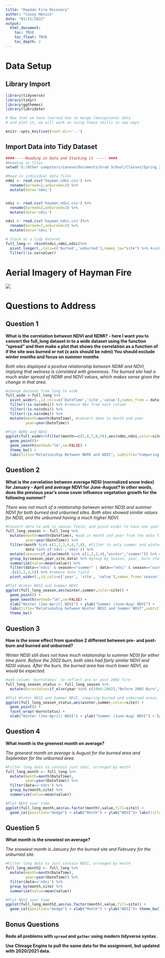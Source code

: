 ```yaml
---
title: "Hayman Fire Recovery"
author: "Casey Menick"
date: "01/31/2022"
output: 
  html_document:
    toc: TRUE
    toc_float: TRUE
    toc_depth: 2
---
```


# Data Setup

## Library Import

```r
library(tidyverse)
library(tidyr)
library(ggthemes)
library(lubridate)

# Now that we have learned how to munge (manipulate) data
# and plot it, we will work on using these skills in new ways

knitr::opts_knit$set(root.dir='..')
```

## Import Data into Tidy Dataset

```r
####-----Reading in Data and Stacking it ----- ####
#Reading in files
setwd('G:/Other computers/Lenovo/Documents/Grad School/Classes/Spring 2022/ES580A7/2_fire_data_wrangle/data')

#Read in individual data files
ndmi <- read.csv('hayman_ndmi.csv') %>%  
  rename(burned=2,unburned=3) %>%
  mutate(data='ndmi')


ndsi <- read.csv('hayman_ndsi.csv') %>% 
  rename(burned=2,unburned=3) %>%
  mutate(data='ndsi')

ndvi <- read.csv('hayman_ndvi.csv')%>% 
  rename(burned=2,unburned=3) %>%
  mutate(data='ndvi')

# Stack as a tidy dataset
full_long <- rbind(ndvi,ndmi,ndsi)%>%
  pivot_longer(.,cols=c('burned','unburned'),names_to="site") %>% #updated from gather(key='site',value='value',-DateTime,-data)
  filter(!is.na(value))
```

# Aerial Imagery of Hayman Fire
![](https://upload.wikimedia.org/wikipedia/commons/9/98/Colorado_Rockies_from_space-Hayman_cropped.jpg)

# Questions to Address

## Question 1

**What is the correlation between NDVI and NDMI? - here I want you to
convert the full_long dataset in to a wide dataset using the 
function "spread" and then make a plot that shows the correlation as a
function of if the site was burned or not (x axis should be ndmi)
You should exclude winter months and focus on summer months** 

*Both sites displayed a positive relationship between NDMI and NDVI, implying that wetness is correlated with greenness. The burned site had a much wider spread of NDMI and NDVI values, which makes sense given the change in that area.*

```r
#change dataset from long to wide
full_wide <-full_long %>%  
  pivot_wider(.,id_cols=c('DateTime','site','value'),names_from = data) %>%  # updated from spread(key="data",value="value")
  filter(!is.na(ndvi)) %>% #remove NAs from each column
  filter(!is.na(ndsi)) %>%
  filter(!is.na(ndmi)) %>%
  mutate(month=month(DateTime), #convert date to month and year
         year=year(DateTime)) 

#Plot NDMI and NDVI
ggplot(full_wide%>%filter(month==c(5,6,7,8,9)),aes(ndmi,ndvi,color=site)) +
  geom_point()+ 
  geom_smooth(method="lm",se=FALSE) +
  theme_bw() + 
  labs(title="Relationship Between NDMI and NDVI", subtitle="Comparing burned and unburned areas of the 2002 Hayman Fire")

```


## Question 2

**What is the correlation between average NDSI (normalized
 snow index) for January - April and average NDVI for June-August?
In other words, does the previous year's snow cover influence vegetation
 growth for the following summer?**

*There was not much of a relationship between winter NDSI and summer NDVI for both burned and unburned sites. Both sites showed similar values for NDSI, and the unburned having a much higher NDVI.*

```r
#Convert data to add in season field, and pivot wider to have one year row with summer ndvi and winter ndsi columns
full_long_season <- full_long %>%
  mutate(month=month(DateTime), #add in month and year from the date field
         year=year(DateTime)) %>%
  filter(month %in% c(1,2,3,4,6,7,8), #filter to only summer and winter months of interest, for only ndvi and ndsi
         data %in% c('ndvi','ndsi')) %>% 
  mutate(season=if_else(month %in% c(1,2,3,4),"winter","summer")) %>% #create new field for summer and winter, comprised of all months of interest
  group_by(season,year,site,data) %>% #group by season, year, burn status, and field type; summarize
  summarize(value=mean(value)) %>%
  filter(data=="ndvi" & season=="summer" | data=="ndsi" & season=="winter") %>% #select only for summer ndvi and winter ndsi
  .[c(1,2,3,5)] %>% #remove data field
  pivot_wider(.,id_cols=c('year', 'site', 'value'),names_from='season') #back to wide, summer/winter values each a column for each year; updated from  spread(key="season",value="value")

#Plot Winter NDSI and Summer NDVI
ggplot(full_long_season,aes(winter,summer,color=site)) +
  geom_point() +
  geom_smooth(method="lm",se=FALSE) +
  xlab("Winter (Jan-April) NDSI") + ylab("Summer (June-Aug) NDVI") + 
  labs(title="Relationship between Winter NDSI and Summer NDVI",subtitle="Comparing burned and unburned areas of the 2002 Hayman Fire")+ 
  theme_bw()

```

## Question 3

**How is the snow effect from question 2 different between pre- and post-burn
and burned and unburned? **

*Winter NDSI still does not have much relationship to summer NDSI for either time point. Before the 2002 burn, both sites had fairly similar NDVI and NDSI values. After the burn, the burned area has much lower NDVI, as would be expected.*

```r
#add column 'burnstatus' to reflect pre or post 2002 fire
full_long_season_status <- full_long_season %>%
  mutate(burnstatus=if_else(year %in% c(1984:2002),"Before 2002 Burn","Post 2002 Burn"))

#Plot Winter NDSI and Summer NDVI, compring burned and unburned areas, faceted by time
ggplot(full_long_season_status,aes(winter,summer,color=site)) +
  geom_point() +
  facet_wrap(~burnstatus) +
  xlab("Winter (Jan-April) NDSI") + ylab("Summer (June-Aug) NDVI") + labs(title="Relationship between Winter NDSI and Summer NDVI",subtitle="Comparing burned and unburned areas before and after the 2002 Hayman Fire") + theme_bw()
```

## Question 4

**What month is the greenest month on average? **

*The greenest month on average is August for the burned area and September for the unburned area.*

```r
#Filter long data to contain just ndvi, arranged by month
full_long_month <- full_long %>%
  mutate(month=month(DateTime),
         year=year(DateTime)) %>%
  filter(data=='ndvi') %>%
  group_by(month,site) %>%
  summarize(value=mean(value))

#Plot NDVI over time
ggplot(full_long_month,aes(as.factor(month),value,fill=site)) +
  geom_col(position="dodge") + xlab("Month") + ylab("NDVI")+ labs(title="Seasonal NDVI in Burned and Unburned Areas of the 2002 Hayman Fire")+theme_bw()

```


## Question 5

**What month is the snowiest on average?**

*The snowiest month is January for the burned site and February for the unburned site. *

```r
#Filter long data to just contain NDSI, arranged by month
full_long_month2 <- full_long %>%
  mutate(month=month(DateTime),
         year=year(DateTime)) %>%
  filter(data=='ndsi') %>%
  group_by(month,site) %>%
  summarize(value=mean(value))

#Plot NDSI over time
ggplot(full_long_month2,aes(as.factor(month),value,fill=site)) +
  geom_col(position="dodge") + xlab("Month") + ylab("NDSI")+ theme_bw()+ labs(title="Seasonal NDSI in Burned and Unburned Areas of the 2002 Hayman Fire")

```


## Bonus Questions
**Redo all problems with `spread` and `gather` using modern tidyverse syntax. **


**Use Climage Engine to pull the same data for the assignment, but updated with 2020/2021 data.**




